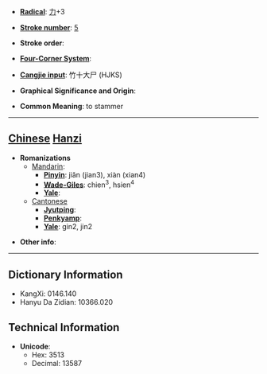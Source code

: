 * '''[[Wiktionary:Chinese radical index| Radical]]''': [[Wiktionary:Chinese radical index 力|力]]+3

* '''[[Wiktionary:Chinese total strokes index|Stroke number]]''': [[Wiktionary:Chinese total strokes index 5|5]]

* '''Stroke order''': 

* '''[[Wiktionary:Chinese four corner index|Four-Corner System]]''': 

* '''[[Wiktionary:Chinese Cangjie index|Cangjie input]]''': 竹十大尸 (HJKS)

* '''Graphical Significance and Origin''': 

* '''Common Meaning''': to stammer

----

== [[Chinese]] [[Hanzi]] ==

* '''Romanizations'''
** [[Mandarin]]:
*** '''[[Pinyin]]''': jiǎn (jian3), xiàn (xian4)
*** '''[[Wade-Giles]]''': chien<sup>3</sup>, hsien<sup>4</sup>
*** '''[[Yale]]''': 
**[[Cantonese]]
***'''[[Jyutping]]''':
***'''[[Penkyamp]]''': 
***'''[[Yale]]''': gin2, jin2

* '''Other info''': 

----

== Dictionary Information ==

* KangXi: 0146.140
* Hanyu Da Zidian: 10366.020

== Technical Information ==

* '''Unicode''':
** Hex: 3513
** Decimal: 13587